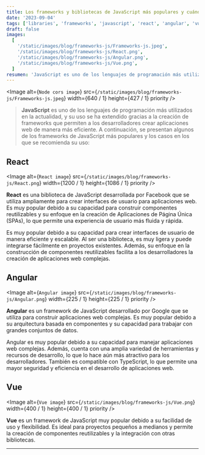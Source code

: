 ```yaml
---
title: Los frameworks y bibliotecas de JavaScript más populares y cuándo usarlos
date: '2023-09-04'
tags: ['libraries', 'frameworks', 'javascript', 'react', 'angular', 'vue']
draft: false
images:
  [
    '/static/images/blog/frameworks-js/Frameworks-js.jpeg',
    '/static/images/blog/frameworks-js/React.png',
    '/static/images/blog/frameworks-js/Angular.png',
    '/static/images/blog/frameworks-js/Vue.png',
  ]
resumen: 'JavaScript es uno de los lenguajes de programación más utilizados en la actualidad, y su uso se ha extendido gracias a la creación de frameworks que permiten a los desarrolladores crear aplicaciones web de manera más eficiente.'
---
```


<Image
  alt={`Node cors image`}
  src={`/static/images/blog/frameworks-js/Frameworks-js.jpeg`}
  width={640 / 1}
  height={427 / 1}
  priority
/>

>**JavaScript** es uno de los lenguajes de programación más utilizados en la actualidad, y su uso se ha extendido gracias a la creación de frameworks que permiten a los desarrolladores crear aplicaciones web de manera más eficiente. A continuación, se presentan algunos de los frameworks de JavaScript más populares y los casos en los que se recomienda su uso:

## React

<Image
  alt={`React image`}
  src={`/static/images/blog/frameworks-js/React.png`}
  width={1200 / 1}
  height={1086 / 1}
  priority
/>

**React** es una biblioteca de JavaScript desarrollada por Facebook que se utiliza ampliamente para crear interfaces de usuario para aplicaciones web. Es muy popular debido a su capacidad para construir componentes reutilizables y su enfoque en la creación de Aplicaciones de Página Única (SPAs), lo que permite una experiencia de usuario más fluida y rápida.

Es muy popular debido a su capacidad para crear interfaces de usuario de manera eficiente y escalable. Al ser una biblioteca, es muy ligera y puede integrarse fácilmente en proyectos existentes. Además, su enfoque en la construcción de componentes reutilizables facilita a los desarrolladores la creación de aplicaciones web complejas.

## Angular

<Image
  alt={`Angular image`}
  src={`/static/images/blog/frameworks-js/Angular.png`}
  width={225 / 1}
  height={225 / 1}
  priority
/>

**Angular** es un framework de JavaScript desarrollado por Google que se utiliza para construir aplicaciones web complejas. Es muy popular debido a su arquitectura basada en componentes y su capacidad para trabajar con grandes conjuntos de datos.

Angular es muy popular debido a su capacidad para manejar aplicaciones web complejas. Además, cuenta con una amplia variedad de herramientas y recursos de desarrollo, lo que lo hace aún más atractivo para los desarrolladores. También es compatible con TypeScript, lo que permite una mayor seguridad y eficiencia en el desarrollo de aplicaciones web.

## Vue

<Image
  alt={`Vue image`}
  src={`/static/images/blog/frameworks-js/Vue.png`}
  width={400 / 1}
  height={400 / 1}
  priority
/>

**Vue** es un framework de JavaScript muy popular debido a su facilidad de uso y flexibilidad. Es ideal para proyectos pequeños a medianos y permite la creación de componentes reutilizables y la integración con otras bibliotecas.

---
